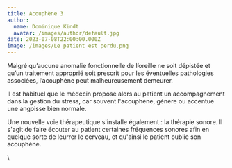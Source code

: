 ```yaml
---
title: Acouphène 3
author:
  name: Dominique Kindt
  avatar: /images/author/default.jpg
date: 2023-07-08T22:00:00.000Z
image: /images/Le patient est perdu.png
---
```


Malgré qu’aucune anomalie fonctionnelle de l’oreille ne soit dépistée et qu’un traitement
approprié soit prescrit pour les éventuelles pathologies associées, l’acouphène peut malheureusement demeurer.

Il est habituel que le médecin propose alors au patient un accompagnement dans la gestion du stress, car souvent l'acouphène, génère ou accentue une angoisse bien normale.

Une nouvelle voie thérapeutique s'installe également : la thérapie sonore. Il s'agit de faire écouter au patient certaines fréquences sonores afin en quelque sorte de leurrer le cerveau, et qu'ainsi le patient oublie son acouphène.

\\
